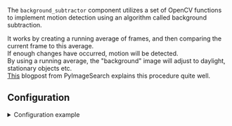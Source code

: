 

<ComponentHeader meta={ComponentMetadata} />

The `background_subtractor` component utilizes a set of OpenCV functions to implement motion detection using an algorithm called background subtraction.

It works by creating a running average of frames, and then comparing the current frame to this average.<br />
If enough changes have occurred, motion will be detected.<br />
By using a running average, the "background" image will adjust to daylight, stationary objects etc.<br />
[This](https://www.pyimagesearch.com/2015/06/01/home-surveillance-and-motion-detection-with-the-raspberry-pi-python-and-opencv/) blogpost from PyImageSearch explains this procedure quite well.

## Configuration

<details>
  <summary>Configuration example</summary>

```yaml
background_subtractor:
  motion_detector:
    cameras:
      camera_one:
        fps: 1
        mask:
          - coordinates:
              - x: 400
                y: 200
              - x: 1000
                y: 200
              - x: 1000
                y: 750
              - x: 400
                y: 750
      camera_two:
        fps: 2
        trigger_event_recording: true
```

</details>

<ComponentConfiguration config={config} />

<MotionDetector meta={ComponentMetadata} />

<ComponentTroubleshooting meta={ComponentMetadata} />
